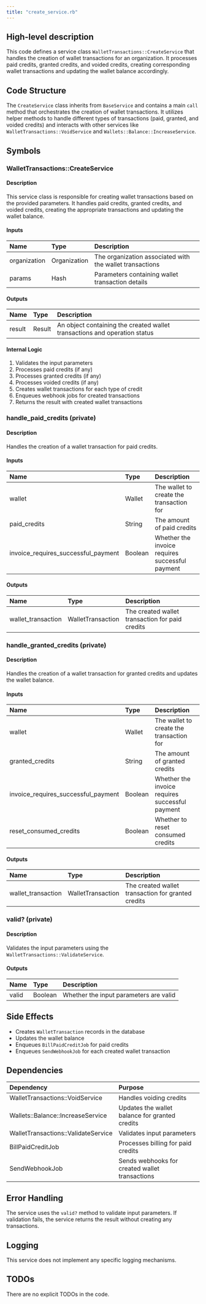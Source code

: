 ```yaml
---
title: "create_service.rb"
---
```


## High-level description
This code defines a service class `WalletTransactions::CreateService` that handles the creation of wallet transactions for an organization. It processes paid credits, granted credits, and voided credits, creating corresponding wallet transactions and updating the wallet balance accordingly.

## Code Structure
The `CreateService` class inherits from `BaseService` and contains a main `call` method that orchestrates the creation of wallet transactions. It utilizes helper methods to handle different types of transactions (paid, granted, and voided credits) and interacts with other services like `WalletTransactions::VoidService` and `Wallets::Balance::IncreaseService`.

## Symbols

### WalletTransactions::CreateService
#### Description
This service class is responsible for creating wallet transactions based on the provided parameters. It handles paid credits, granted credits, and voided credits, creating the appropriate transactions and updating the wallet balance.

#### Inputs
| Name | Type | Description |
|:-----|:-----|:------------|
| organization | Organization | The organization associated with the wallet transactions |
| params | Hash | Parameters containing wallet transaction details |

#### Outputs
| Name | Type | Description |
|:-----|:-----|:------------|
| result | Result | An object containing the created wallet transactions and operation status |

#### Internal Logic
1. Validates the input parameters
2. Processes paid credits (if any)
3. Processes granted credits (if any)
4. Processes voided credits (if any)
5. Creates wallet transactions for each type of credit
6. Enqueues webhook jobs for created transactions
7. Returns the result with created wallet transactions

### handle_paid_credits (private)
#### Description
Handles the creation of a wallet transaction for paid credits.

#### Inputs
| Name | Type | Description |
|:-----|:-----|:------------|
| wallet | Wallet | The wallet to create the transaction for |
| paid_credits | String | The amount of paid credits |
| invoice_requires_successful_payment | Boolean | Whether the invoice requires successful payment |

#### Outputs
| Name | Type | Description |
|:-----|:-----|:------------|
| wallet_transaction | WalletTransaction | The created wallet transaction for paid credits |

### handle_granted_credits (private)
#### Description
Handles the creation of a wallet transaction for granted credits and updates the wallet balance.

#### Inputs
| Name | Type | Description |
|:-----|:-----|:------------|
| wallet | Wallet | The wallet to create the transaction for |
| granted_credits | String | The amount of granted credits |
| invoice_requires_successful_payment | Boolean | Whether the invoice requires successful payment |
| reset_consumed_credits | Boolean | Whether to reset consumed credits |

#### Outputs
| Name | Type | Description |
|:-----|:-----|:------------|
| wallet_transaction | WalletTransaction | The created wallet transaction for granted credits |

### valid? (private)
#### Description
Validates the input parameters using the `WalletTransactions::ValidateService`.

#### Outputs
| Name | Type | Description |
|:-----|:-----|:------------|
| valid | Boolean | Whether the input parameters are valid |

## Side Effects
- Creates `WalletTransaction` records in the database
- Updates the wallet balance
- Enqueues `BillPaidCreditJob` for paid credits
- Enqueues `SendWebhookJob` for each created wallet transaction

## Dependencies
| Dependency | Purpose |
|:-----------|:--------|
| WalletTransactions::VoidService | Handles voiding credits |
| Wallets::Balance::IncreaseService | Updates the wallet balance for granted credits |
| WalletTransactions::ValidateService | Validates input parameters |
| BillPaidCreditJob | Processes billing for paid credits |
| SendWebhookJob | Sends webhooks for created wallet transactions |

## Error Handling
The service uses the `valid?` method to validate input parameters. If validation fails, the service returns the result without creating any transactions.

## Logging
This service does not implement any specific logging mechanisms.

## TODOs
There are no explicit TODOs in the code.